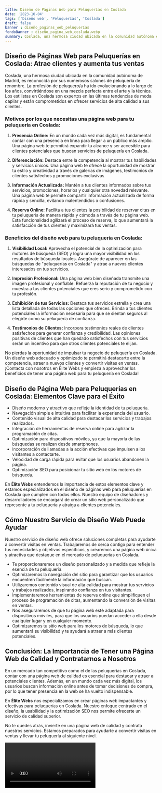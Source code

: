 ```yaml
---
title: Diseño de Páginas Web para Peluquerías en Coslada
date: '2023-10-04'
tags: ['Diseño web', 'Peluquerías', 'Coslada']
draft: false
banner : diseño_paginas_web_peluquerías
fondoBanner : diseño_pagina_web_coslada.webp
summary: Coslada, una hermosa ciudad ubicada en la comunidad autónoma de Madrid, es reconocida por sus numerosos salones de peluquería de renombre. La profesión de peluquero/a ha ido evolucionando a lo largo de los años, convirtiéndose en una mezcla perfecta entre el arte y la técnica. Los estilistas en Coslada son expertos en las últimas tendencias de moda capilar y están comprometidos en ofrecer servicios de alta calidad a sus clientes.
---
```


## Diseño de Páginas Web para Peluquerías en Coslada: Atrae clientes y aumenta tus ventas

Coslada, una hermosa ciudad ubicada en la comunidad autónoma de Madrid, es reconocida por sus numerosos salones de peluquería de renombre. La profesión de peluquero/a ha ido evolucionando a lo largo de los años, convirtiéndose en una mezcla perfecta entre el arte y la técnica. Los estilistas en Coslada son expertos en las últimas tendencias de moda capilar y están comprometidos en ofrecer servicios de alta calidad a sus clientes.

### Motivos por los que necesitas una página web para tu peluquería en Coslada:

1. **Presencia Online:** En un mundo cada vez más digital, es fundamental contar con una presencia en línea para llegar a un público más amplio. Una página web te permitirá expandir tu alcance y ser accesible para clientes potenciales que buscan servicios de peluquería en Coslada.

2. **Diferenciación:** Destaca entre la competencia al mostrar tus habilidades y servicios únicos. Una página web te ofrece la oportunidad de mostrar tu estilo y creatividad a través de galerías de imágenes, testimonios de clientes satisfechos y promociones exclusivas.

3. **Información Actualizada:** Mantén a tus clientes informados sobre tus servicios, promociones, horarios y cualquier otra novedad relevante. Una página web te permite compartir información actualizada de forma rápida y sencilla, evitando malentendidos o confusiones.

4. **Reserva Online:** Facilita a tus clientes la posibilidad de reservar citas en tu peluquería de manera rápida y cómoda a través de tu página web. Esta funcionalidad agilizará el proceso de reserva, lo que aumentará la satisfacción de tus clientes y maximizará tus ventas.

### Beneficios del diseño web para tu peluquería en Coslada:

1. **Visibilidad Local:** Aprovecha el potencial de la optimización para motores de búsqueda (SEO) y logra una mayor visibilidad en los resultados de búsqueda locales. Asegúrate de aparecer en las búsquedas de "peluquerías en Coslada" y atrae a nuevos clientes interesados en tus servicios.

2. **Impresión Profesional:** Una página web bien diseñada transmite una imagen profesional y confiable. Refuerza la reputación de tu negocio y muestra a tus clientes potenciales que eres serio y comprometido con tu profesión.

3. **Exhibición de tus Servicios:** Destaca tus servicios estrella y crea una lista detallada de todas las opciones que ofreces. Brinda a tus clientes potenciales la información necesaria para que se sientan seguros al elegirte como su peluquería de confianza.

4. **Testimonios de Clientes:** Incorpora testimonios reales de clientes satisfechos para generar confianza y credibilidad. Las opiniones positivas de clientes que han quedado satisfechos con tus servicios serán un incentivo para que otros clientes potenciales te elijan.

No pierdas la oportunidad de impulsar tu negocio de peluquería en Coslada. Un diseño web adecuado y optimizado te permitirá destacarte entre la competencia, atraer a nuevos clientes y convertir visitas en ventas. ¡Contacta con nosotros en Élite Webs y empieza a aprovechar los beneficios de tener una página web para tu peluquería en Coslada!

<GifSeo />

<Cta />

## Diseño de Página Web para Peluquerías en Coslada: Elementos Clave para el Éxito

- Diseño moderno y atractivo que refleje la identidad de tu peluquería.
- Navegación simple e intuitiva para facilitar la experiencia del usuario.
- Contenido visual de alta calidad para destacar los servicios y trabajos realizados.
- Integración de herramientas de reserva online para agilizar la programación de citas.
- Optimización para dispositivos móviles, ya que la mayoría de las búsquedas se realizan desde smartphones.
- Incorporación de llamadas a la acción efectivas que impulsen a los visitantes a contactarte.
- Velocidad de carga rápida para evitar que los usuarios abandonen la página.
- Optimización SEO para posicionar tu sitio web en los motores de búsqueda.

En **Élite Webs** entendemos la importancia de estos elementos clave y estamos especializados en el diseño de páginas web para peluquerías en Coslada que cumplen con todos ellos. Nuestro equipo de diseñadores y desarrolladores se encargará de crear un sitio web personalizado que represente a tu peluquería y atraiga a clientes potenciales.

## Cómo Nuestro Servicio de Diseño Web Puede Ayudar

Nuestro servicio de diseño web ofrece soluciones completas para ayudarte a convertir visitas en ventas. Trabajaremos de cerca contigo para entender tus necesidades y objetivos específicos, y crearemos una página web única y atractiva que destaque en el mercado de peluquerías en Coslada.

- Te proporcionaremos un diseño personalizado y a medida que refleje la esencia de tu peluquería.
- Optimizaremos la navegación del sitio para garantizar que los usuarios encuentren fácilmente la información que buscan.
- Utilizaremos contenido visual de alta calidad para mostrar tus servicios y trabajos realizados, inspirando confianza en tus visitantes.
- Implementaremos herramientas de reserva online que simplifiquen el proceso de programación de citas, aumentando la conversión de visitas en ventas.
- Nos aseguraremos de que tu página web esté adaptada para dispositivos móviles, para que los usuarios puedan acceder a ella desde cualquier lugar y en cualquier momento.
- Optimizaremos tu sitio web para los motores de búsqueda, lo que aumentará su visibilidad y te ayudará a atraer a más clientes potenciales.

## Conclusión: La Importancia de Tener una Página Web de Calidad y Contratarnos a Nosotros

En un mercado tan competitivo como el de las peluquerías en Coslada, contar con una página web de calidad es esencial para destacar y atraer a potenciales clientes. Además, en un mundo cada vez más digital, los usuarios buscan información online antes de tomar decisiones de compra, por lo que tener presencia en la web se ha vuelto indispensable.

En **Élite Webs** nos especializamos en crear páginas web impactantes y efectivas para peluquerías en Coslada. Nuestro enfoque centrado en el diseño, la usabilidad y la optimización SEO nos permite ofrecerte un servicio de calidad superior.

No te quedes atrás, invierte en una página web de calidad y contrata nuestros servicios. Estamos preparados para ayudarte a convertir visitas en ventas y llevar tu peluquería al siguiente nivel.

<Video />

<CtaBot job='Peluquerías' city='Coslada'/>

<Gmaps query='Coslada+españa+maps' />